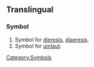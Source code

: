 ==Translingual==
===Symbol===

#Symbol for [[dieresis]], [[diaeresis]].
#Symbol for [[umlaut]].

[[Category:Symbols]]